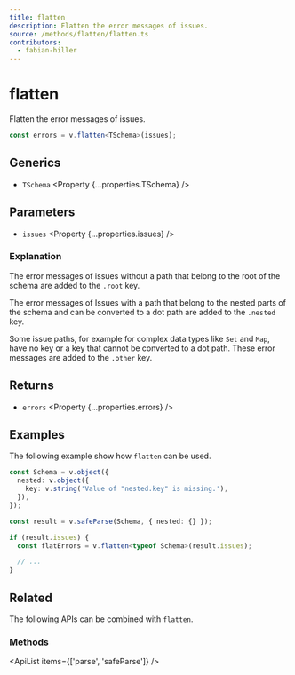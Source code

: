 ```yaml
---
title: flatten
description: Flatten the error messages of issues.
source: /methods/flatten/flatten.ts
contributors:
  - fabian-hiller
---
```



# flatten

Flatten the error messages of issues.

```ts
const errors = v.flatten<TSchema>(issues);
```

## Generics

- `TSchema` <Property {...properties.TSchema} />

## Parameters

- `issues` <Property {...properties.issues} />

### Explanation

The error messages of issues without a path that belong to the root of the schema are added to the `.root` key.

The error messages of Issues with a path that belong to the nested parts of the schema and can be converted to a dot path are added to the `.nested` key.

Some issue paths, for example for complex data types like `Set` and `Map`, have no key or a key that cannot be converted to a dot path. These error messages are added to the `.other` key.

## Returns

- `errors` <Property {...properties.errors} />

## Examples

The following example show how `flatten` can be used.

```ts
const Schema = v.object({
  nested: v.object({
    key: v.string('Value of "nested.key" is missing.'),
  }),
});

const result = v.safeParse(Schema, { nested: {} });

if (result.issues) {
  const flatErrors = v.flatten<typeof Schema>(result.issues);

  // ...
}
```

## Related

The following APIs can be combined with `flatten`.

### Methods

<ApiList items={['parse', 'safeParse']} />
